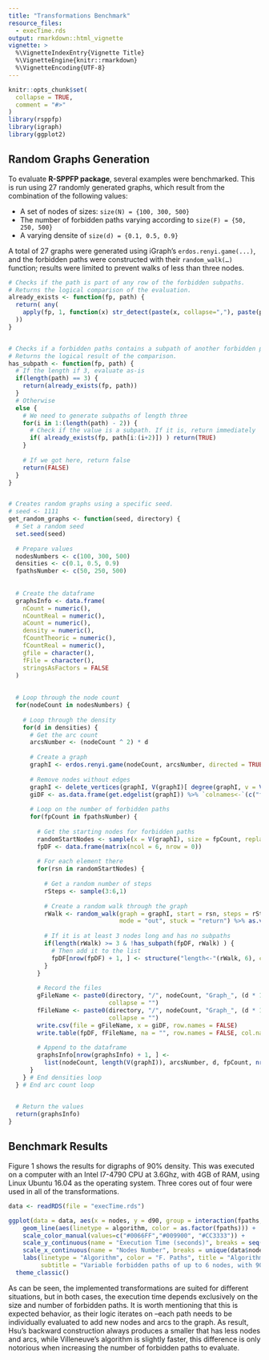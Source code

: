 ```yaml
---
title: "Transformations Benchmark"
resource_files:
  - execTime.rds
output: rmarkdown::html_vignette
vignette: >
  %\VignetteIndexEntry{Vignette Title}
  %\VignetteEngine{knitr::rmarkdown}
  %\VignetteEncoding{UTF-8}
---
```


```r
knitr::opts_chunk$set(
  collapse = TRUE,
  comment = "#>"
)
library(rsppfp)
library(igraph)
library(ggplot2)
```


## Random Graphs Generation
To evaluate **R-SPPFP package**, several examples were benchmarked. This is run using 27 randomly generated graphs, which result from the combination of the following values:

- A set of nodes of sizes: `size(N) = {100, 300, 500}`
- The number of forbidden paths varying according to `size(F) = {50, 250, 500}`
- A varying densite of `size(d) = {0.1, 0.5, 0.9}`

A total of 27 graphs were generated using iGraph’s `erdos.renyi.game(...)`, and the forbidden paths were constructed with their `random_walk(…)` function; results were limited to prevent walks of less than three nodes.



```r
# Checks if the path is part of any row of the forbidden subpaths.
# Returns the logical comparison of the evaluation.
already_exists <- function(fp, path) {
  return( any( 
    apply(fp, 1, function(x) str_detect(paste(x, collapse=","), paste(path, collapse=","))) 
  ))
}


# Checks if a forbidden paths contains a subpath of another forbidden path.
# Returns the logical result of the comparison.
has_subpath <- function(fp, path) {
  # If the length if 3, evaluate as-is
  if(length(path) == 3) {
    return(already_exists(fp, path))
  }
  # Otherwise
  else {
    # We need to generate subpaths of length three
    for(i in 1:(length(path) - 2)) {
      # Check if the value is a subpath. If it is, return immediately
      if( already_exists(fp, path[i:(i+2)]) ) return(TRUE)
    }
    
    # If we got here, return false
    return(FALSE)
  }
}


# Creates random graphs using a specific seed.
# seed <- 1111
get_random_graphs <- function(seed, directory) {
  # Set a random seed
  set.seed(seed)
  
  # Prepare values
  nodesNumbers <- c(100, 300, 500)
  densities <- c(0.1, 0.5, 0.9)
  fpathsNumber <- c(50, 250, 500)
  
  
  # Create the dataframe
  graphsInfo <- data.frame(
    nCount = numeric(),
    nCountReal = numeric(),
    aCount = numeric(),
    density = numeric(),
    fCountTheoric = numeric(),
    fCountReal = numeric(), 
    gfile = character(),
    fFile = character(),
    stringsAsFactors = FALSE
  )
  
  
  # Loop through the node count
  for(nodeCount in nodesNumbers) {
    
    # Loop through the density
    for(d in densities) {
      # Get the arc count
      arcsNumber <- (nodeCount ^ 2) * d
      
      # Create a graph
      graphI <- erdos.renyi.game(nodeCount, arcsNumber, directed = TRUE, type = "gnm")
      
      # Remove nodes without edges
      graphI <- delete_vertices(graphI, V(graphI)[ degree(graphI, v = V(graphI), mode = "total") == 0])
      giDF <- as.data.frame(get.edgelist(graphI)) %>% `colnames<-`(c("from", "to"))
      
      # Loop on the number of forbidden paths
      for(fpCount in fpathsNumber) {
        
        # Get the starting nodes for forbidden paths
        randomStartNodes <- sample(x = V(graphI), size = fpCount, replace = TRUE)
        fpDF <- data.frame(matrix(ncol = 6, nrow = 0))
        
        # For each element there
        for(rsn in randomStartNodes) {
          
          # Get a random number of steps
          rSteps <- sample(3:6,1)
          
          # Create a random walk through the graph
          rWalk <- random_walk(graph = graphI, start = rsn, steps = rSteps, 
                               mode = "out", stuck = "return") %>% as.vector()
          
          # If it is at least 3 nodes long and has no subpaths
          if(length(rWalk) >= 3 & !has_subpath(fpDF, rWalk) ) {
            # Then add it to the list
            fpDF[nrow(fpDF) + 1, ] <- structure("length<-"(rWalk, 6), class = class(rWalk)) 
          }
        }
        
        # Record the files
        gFileName <- paste0(directory, "/", nodeCount, "Graph_", (d * 100), "pDense_", fpCount, "fp_Graph.csv", 
                            collapse = "")
        fFileName <- paste0(directory, "/", nodeCount, "Graph_", (d * 100), "pDense_", fpCount, "fp_Paths.csv", 
                            collapse = "")
        write.csv(file = gFileName, x = giDF, row.names = FALSE)
        write.table(fpDF, fFileName, na = "", row.names = FALSE, col.names = FALSE, append = TRUE, sep = ",")
        
        # Append to the dataframe
        graphsInfo[nrow(graphsInfo) + 1, ] <- 
          list(nodeCount, length(V(graphI)), arcsNumber, d, fpCount, nrow(fpDF), gFileName, fFileName)
      }
    } # End densities loop
  } # End arc count loop

  
  # Return the values
  return(graphsInfo)
}
```





## Benchmark Results

Figure 1 shows the results for digraphs of 90% density. This was executed on a computer with an Intel I7-4790 CPU at 3.6Ghz, with 4GB of RAM, using Linux Ubuntu 16.04 as the operating system. Three cores out of four were used in all of the transformations.  


```r
data <- readRDS(file = "execTime.rds")

ggplot(data = data, aes(x = nodes, y = d90, group = interaction(fpaths, algorithm))) + 
    geom_line(aes(linetype = algorithm, color = as.factor(fpaths))) + 
    scale_color_manual(values=c("#0066FF","#009900", "#CC3333")) + 
    scale_y_continuous(name = "Execution Time (seconds)", breaks = seq(from = 0, to = 1500, by = 200)) +
    scale_x_continuous(name = "Nodes Number", breaks = unique(data$nodes)) + 
    labs(linetype = "Algorithm", color = "F. Paths", title = "Algorithms Execution Time", 
         subtitle = "Variable forbidden paths of up to 6 nodes, with 90% density") +
  theme_classic()
```



As can be seen, the implemented transformations are suited for different situations, but in both cases, the execution time depends exclusively on the size and number of forbidden paths. It is worth mentioning that this is expected behavior, as their logic iterates on  –each path needs to be individually evaluated to add new nodes and arcs to the graph. As result, Hsu’s backward construction always produces a smaller  that has less nodes and arcs, while Villeneuve’s algorithm is slightly faster, this difference is only notorious when increasing the number of forbidden paths to evaluate.









